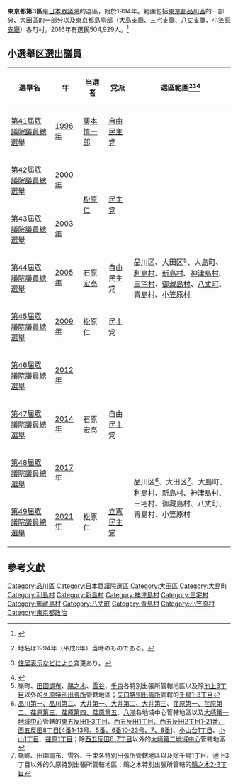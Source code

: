 {{日本眾議院選舉區
|東京都第3區
|image=[[File:衆議院小選挙区_東京都2.svg|250px]]<br>[[File:衆議院小選挙区_東京都23区.svg|250px]]}}
'''東京都第3區'''是[[日本|日本]][[日本眾議院|眾議院]]的選區，始於1994年。範圍包括[[東京都|東京都]][[品川區|品川區]]的一部分、[[大田區|大田區]]的一部分以及[[東京都島嶼部|東京都島嶼部]]（[[大島支廳_(東京都)|大島支廳]]、[[三宅支廳|三宅支廳]]、[[八丈支廳|八丈支廳]]、[[小笠原支廳|小笠原支廳]]）各町村。2016年有選民504,929人。<ref>{{Cite web |url=http://www.soumu.go.jp/senkyo/senkyo_s/data/index.html |title=日本總務省 |access-date=2010-01-08 |archive-date=2018-10-05 |archive-url=https://web.archive.org/web/20181005012504/http://www.soumu.go.jp/senkyo/senkyo_s/data/index.html |dead-url=no }}</ref>

== 小選舉区選出議員 ==
{| class="wikitable"
!選舉名
!年
!当選者
!党派
! style="width:45%" |選區範圍<ref>{{Cite web|title=衆議院トップページ  >立法情報  >制定法律情報  >第131回国会　制定法律の一覧  >法律第百四号（平六・一一・二五）|url=https://www.shugiin.go.jp/internet/itdb_housei.nsf/html/houritsu/13119941125104.htm|accessdate=2021年10月1日|date=平成6年11月25日|publisher=[[衆議院|衆議院]]|archive-date=2021年12月30日|archive-url=https://web.archive.org/web/20211230142539/https://www.shugiin.go.jp/internet/itdb_housei.nsf/html/houritsu/13119941125104.htm|dead-url=no}}地名は1994年（平成6年）当時のものである。</ref><ref>{{Cite web|title=衆議院トップページ  >立法情報  >制定法律情報  >第193回国会　制定法律の一覧  >衆議院議員選挙区画定審議会設置法及び公職選挙法の一部を改正する法律の一部を改正する法律 法律第五十八号（平二九・六・一六）|url=https://www.shugiin.go.jp/internet/itdb_housei.nsf/html/housei/19320170616058.htm|accessdate=2021年10月1日|date=平成29年6月16日|publisher=[[衆議院|衆議院]]|archive-date=2021年9月30日|archive-url=https://web.archive.org/web/20210930074237/https://www.shugiin.go.jp/internet/itdb_housei.nsf/html/housei/19320170616058.htm|dead-url=no}}[[住居表示|住居表示]]などにより変更あり。</ref><ref>{{Cite web|title=東京都|url=https://www.soumu.go.jp/main_content/000240052.pdf|accessdate=2021-10-01|publisher=[[総務省|総務省]]|archive-date=2021-10-29|archive-url=https://web.archive.org/web/20211029054751/https://www.soumu.go.jp/main_content/000240052.pdf|dead-url=no}}</ref>
|-
|[[第41屆日本眾議院議員總選舉|第41屆眾議院議員總選舉]]
|[[1996年|1996年]]
|[[栗本慎一郎|栗本慎一郎]]
|[[自由民主党_(日本)|自由民主党]]
| rowspan="7" |[[品川區|品川区]]、[[大田区|大田区]]<ref group="注">嶺町、[[田園調布|田園調布]]、[[鵜之木|鵜之木]]、[[雪谷大塚町|雪谷]]、[[千束|千束]]各特別出張所管轄地區以及除[[池上_(大田區)|池上3丁目]]以外的[[久原|久原特別出張所]]管轄地區；[[矢口|矢口特別出張所]]管轄的[[千鳥_(大田區)|千鳥1-3丁目]]</ref>、[[大島町|大島町]]、[[利島村|利島村]]、[[新島村|新島村]]、[[神津島村|神津島村]]、[[三宅村|三宅村]]、[[御藏島村|御藏島村]]、[[八丈町|八丈町]]、[[青島村|青島村]]、[[小笠原村|小笠原村]]
|-
|[[第42屆日本眾議院議員總選舉|第42屆眾議院議員總選舉]]
|[[2000年|2000年]]
| rowspan="2" |[[松原仁|松原仁]]
| rowspan="2" |[[民主党_(1998年)|民主党]]
|-
|[[第43屆日本眾議院議員總選舉|第43屆眾議院議員總選舉]]
|[[2003年|2003年]]
|-
|[[第44屆日本眾議院議員總選舉|第44屆眾議院議員總選舉]]
|[[2005年|2005年]]
|[[石原宏高|石原宏高]]
|自由民主党
|-
|[[第45屆日本眾議院議員總選舉|第45屆眾議院議員總選舉]]
|[[2009年|2009年]]
|松原仁
|民主党
|-
|[[第46屆日本眾議院議員總選舉|第46屆眾議院議員總選舉]]
|[[2012年|2012年]]
| rowspan="3" |石原宏高
| rowspan="3" |自由民主党
|-
|[[第47屆日本眾議院議員總選舉|第47屆眾議院議員總選舉]]
|[[2014年|2014年]]
|-
|[[第48屆日本眾議院議員總選舉|第48屆眾議院議員總選舉]]
|[[2017年|2017年]]
| rowspan="2" |品川区<ref group="注">[[品川_(東京都)|品川第一、品川第二]]、[[大井_(品川區)|大井第一、大井第二、大井第三]]、[[荏原_(品川區)|荏原第一、荏原第二、荏原第三、荏原第四、荏原第五]]、[[八潮_(品川區)|八潮]]各地域中心管轄地區以及[[大崎_(品川區)|大崎第一地域中心]]管轄的[[東五反田|東五反田1-3丁目]]、[[西五反田|西五反田1丁目、西五反田2丁目1-21番、西五反田8丁目[4番1-13号、5番、6番10-23号、7、8番]]]、[[小山台|小山台1丁目]]、[[小山_(品川區)|小山1丁目]]、[[荏原_(品川區)|荏原1丁目]]；除[[西五反田|西五反田6-7丁目]]以外的[[大崎_(品川區)|大崎第二地域中心]]管轄地區</ref>、大田区<ref group="注">嶺町、田園調布、雪谷、千束各特別出張所管轄地區以及除千鳥1丁目、池上3丁目以外的久原特別出張所管轄地區；鵜之木特別出張所管轄的[[鵜之木|鵜之木2-3丁目]]</ref>、大島町、利島村、新島村、神津島村、三宅村、御藏島村、八丈町、青島村、小笠原村
|-
|[[第49屆日本眾議院議員總選舉|第49屆眾議院議員總選舉]]
|[[2021年|2021年]]
|松原仁
|[[立憲民主黨_(日本2020年)|立憲民主党]]
|}

== 參考文獻 ==
<div class="references-small">
<references />
</div>
<references group="注"/>
{{日本眾議院小選舉區一覽}}

[[Category:品川區|Category:品川區]]
[[Category:日本眾議院選區|Category:日本眾議院選區]]
[[Category:大田區|Category:大田區]]
[[Category:大島町|Category:大島町]]
[[Category:利島村|Category:利島村]]
[[Category:新島村|Category:新島村]]
[[Category:神津島村|Category:神津島村]]
[[Category:三宅村|Category:三宅村]]
[[Category:御藏島村|Category:御藏島村]]
[[Category:八丈町|Category:八丈町]]
[[Category:青島村|Category:青島村]]
[[Category:小笠原村|Category:小笠原村]]
[[Category:東京都政治|Category:東京都政治]]